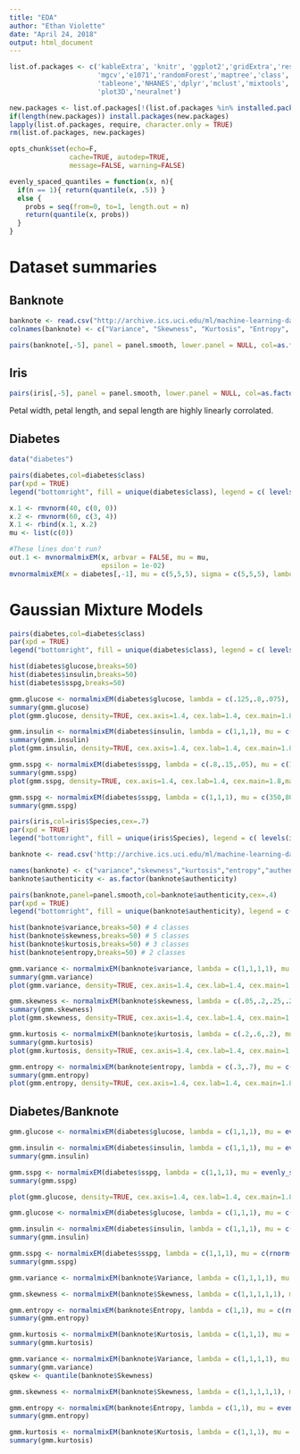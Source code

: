 ```yaml
---
title: "EDA"
author: "Ethan Violette"
date: "April 24, 2018"
output: html_document
---
```


```r
list.of.packages <- c('kableExtra', 'knitr', 'ggplot2','gridExtra','reshape2','grid',
                      'mgcv','e1071','randomForest','maptree','class','corrplot',
                      'tableone','NHANES','dplyr','mclust','mixtools','stats', 'mclust',
                      'plot3D','neuralnet')

new.packages <- list.of.packages[!(list.of.packages %in% installed.packages()[,"Package"])]
if(length(new.packages)) install.packages(new.packages)
lapply(list.of.packages, require, character.only = TRUE)
rm(list.of.packages, new.packages)

opts_chunk$set(echo=F,
               cache=TRUE, autodep=TRUE,
               message=FALSE, warning=FALSE)
```

```r
evenly_spaced_quantiles = function(x, n){
  if(n == 1){ return(quantile(x, .5)) }
  else {
    probs = seq(from=0, to=1, length.out = n)
    return(quantile(x, probs))
  }
}
```

# Dataset summaries

## Banknote
```r
banknote <- read.csv("http://archive.ics.uci.edu/ml/machine-learning-databases/00267/data_banknote_authentication.txt", header = F)
colnames(banknote) <- c("Variance", "Skewness", "Kurtosis", "Entropy", "Class")
```

```r
pairs(banknote[,-5], panel = panel.smooth, lower.panel = NULL, col=as.factor(banknote$Class))
```

## Iris

```r
pairs(iris[,-5], panel = panel.smooth, lower.panel = NULL, col=as.factor(iris$Species))
```

Petal width, petal length, and sepal length are highly linearly corrolated. 

## Diabetes

```r
data("diabetes")

pairs(diabetes,col=diabetes$class)
par(xpd = TRUE)
legend("bottomright", fill = unique(diabetes$class), legend = c( levels(diabetes$class)))
```

```r
x.1 <- rmvnorm(40, c(0, 0))
x.2 <- rmvnorm(60, c(3, 4))
X.1 <- rbind(x.1, x.2)
mu <- list(c(0))

#These lines don't run?
out.1 <- mvnormalmixEM(x, arbvar = FALSE, mu = mu,
                       epsilon = 1e-02)
mvnormalmixEM(x = diabetes[,-1], mu = c(5,5,5), sigma = c(5,5,5), lambda = c(.33,.33,.34))
```

# Gaussian Mixture Models

```r
pairs(diabetes,col=diabetes$class)
par(xpd = TRUE)
legend("bottomright", fill = unique(diabetes$class), legend = c( levels(diabetes$class)))
```
```r
hist(diabetes$glucose,breaks=50)
hist(diabetes$insulin,breaks=50)
hist(diabetes$sspg,breaks=50)
```

```r
gmm.glucose <- normalmixEM(diabetes$glucose, lambda = c(.125,.8,.075), mu = c(50,100,150), sigma = c(20,10,50),maxit=2000,epsilon=.01)
summary(gmm.glucose)
plot(gmm.glucose, density=TRUE, cex.axis=1.4, cex.lab=1.4, cex.main=1.8,main2="Glucose Levels", xlab2="Glucose",breaks=25)
```

```r
gmm.insulin <- normalmixEM(diabetes$insulin, lambda = c(1,1,1), mu = c(350,500,1000), sigma = c(60,100,300),maxit=2000,epsilon=.01)
summary(gmm.insulin)
plot(gmm.insulin, density=TRUE, cex.axis=1.4, cex.lab=1.4, cex.main=1.8,main2="Insulin Levels", xlab2="Insulin",breaks=25)
```

```r
gmm.sspg <- normalmixEM(diabetes$sspg, lambda = c(.8,.15,.05), mu = c(130,270,500), sigma = c(70,20,200),maxit=2000,epsilon=.01)
summary(gmm.sspg)
plot(gmm.sspg, density=TRUE, cex.axis=1.4, cex.lab=1.4, cex.main=1.8,main2="SSPG Levels", xlab2="SSPG",breaks=27)
```


```r
gmm.sspg <- normalmixEM(diabetes$sspg, lambda = c(1,1,1), mu = c(350,800,1200), sigma = c(60,200,300),maxit=2000)
summary(gmm.sspg)
```


```r
pairs(iris,col=iris$Species,cex=.7)
par(xpd = TRUE)
legend("bottomright", fill = unique(iris$Species), legend = c( levels(iris$Species)))
```

```r
banknote <- read.csv('http://archive.ics.uci.edu/ml/machine-learning-databases/00267/data_banknote_authentication.txt', header=FALSE)

names(banknote) <- c("variance","skewness","kurtosis","entropy","authenticity")
banknote$authenticity <- as.factor(banknote$authenticity)
```

```r
pairs(banknote,panel=panel.smooth,col=banknote$authenticity,cex=.4)
par(xpd = TRUE)
legend("bottomright", fill = unique(banknote$authenticity), legend = c( levels(banknote$authenticity)))
```

```r
hist(banknote$variance,breaks=50) # 4 classes
hist(banknote$skewness,breaks=50) # 5 classes
hist(banknote$kurtosis,breaks=50) # 3 classes
hist(banknote$entropy,breaks=50) # 2 classes
```


```r
gmm.variance <- normalmixEM(banknote$variance, lambda = c(1,1,1,1), mu = c(-4,-2,0,4), sigma = c(1.5,1,1,0.5),maxit=2000,epsilon=.01)
summary(gmm.variance)
plot(gmm.variance, density=TRUE, cex.axis=1.4, cex.lab=1.4, cex.main=1.8,main2="Variance Levels", xlab2="Variance",breaks=25)
```

```r
gmm.skewness <- normalmixEM(banknote$skewness, lambda = c(.05,.2,.25,.2,.3), mu = c(-13,-7,0,3,8), sigma = c(1,2,1.5,1.5,3),maxit=2000,epsilon=.01)
summary(gmm.skewness)
plot(gmm.skewness, density=TRUE, cex.axis=1.4, cex.lab=1.4, cex.main=1.8,main2="Skewness Levels", xlab2="Skewness",breaks=25)
```

```r
gmm.kurtosis <- normalmixEM(banknote$kurtosis, lambda = c(.2,.6,.2), mu = c(-4,0,6), sigma = c(2,2,3),maxit=2000,epsilon=.01)
summary(gmm.kurtosis)
plot(gmm.kurtosis, density=TRUE, cex.axis=1.4, cex.lab=1.4, cex.main=1.8,main2="Kurtosis Levels", xlab2="Kurtosis",breaks=25)
```

```r
gmm.entropy <- normalmixEM(banknote$entropy, lambda = c(.3,.7), mu = c(-4,0), sigma = c(2,1),maxit=2000,epsilon=.01)
summary(gmm.entropy)
plot(gmm.entropy, density=TRUE, cex.axis=1.4, cex.lab=1.4, cex.main=1.8,main2="Entropy Levels", xlab2="Entropy",breaks=25)
```

## Diabetes/Banknote

```r
gmm.glucose <- normalmixEM(diabetes$glucose, lambda = c(1,1,1), mu = evenly_spaced_quantiles(diabetes$glucose, 3), sigma = c(70,70,70)* runif(1,.9,1.1), maxit=2000, epsilon = .01)

gmm.insulin <- normalmixEM(diabetes$insulin, lambda = c(1,1,1), mu = evenly_spaced_quantiles(diabetes$glucose, 3), sigma = c(319,319,319)* runif(1,.9,1.1),maxit=2000, epsilon = .01)
summary(gmm.insulin)

gmm.sspg <- normalmixEM(diabetes$sspg, lambda = c(1,1,1), mu = evenly_spaced_quantiles(diabetes$glucose, 3), sigma = c(121,121,121)* runif(1,.9,1.1),maxit=2000, epsilon = .01)
summary(gmm.sspg)

plot(gmm.glucose, density=TRUE, cex.axis=1.4, cex.lab=1.4, cex.main=1.8,main2="Glucose Levels", xlab2="Glucose",breaks=20)
```

```r
gmm.glucose <- normalmixEM(diabetes$glucose, lambda = c(1,1,1), mu = c(rnorm(1,0,1),rnorm(1,1,1),rnorm(1,1,1)), sigma = c(70,70,70)* runif(1,.9,1.1),maxit=2000, epsilon = .01)

gmm.insulin <- normalmixEM(diabetes$insulin, lambda = c(1,1,1), mu = c(rnorm(1,0,1),rnorm(1,1,1),rnorm(1,1,1)), sigma = c(319,319,319)* runif(1,.9,1.1),maxit=2000, epsilon = .01)
summary(gmm.insulin)

gmm.sspg <- normalmixEM(diabetes$sspg, lambda = c(1,1,1), mu = c(rnorm(1,0,1),rnorm(1,1,1),rnorm(1,1,1)), sigma = c(121,121,121)* runif(1,.9,1.1),maxit=2000, epsilon = .01)
summary(gmm.sspg)
```

```r
gmm.variance <- normalmixEM(banknote$Variance, lambda = c(1,1,1,1), mu = c(rnorm(1,0,1),rnorm(1,1,1),rnorm(1,2,1),rnorm(1,3,1)), sigma = c(3,3,3,3)* runif(1,.9,1.1),maxit=2000, epsilon = .01)

gmm.skewness <- normalmixEM(banknote$Skewness, lambda = c(1,1,1,1,1), mu = c(rnorm(1,0,1),rnorm(1,1,1),rnorm(1,2,1),rnorm(1,3,1),rnorm(1,4,1)), sigma = c(6,6,6,6,6)* runif(1,.9,1.1),maxit=2000, epsilon = .01)

gmm.entropy <- normalmixEM(banknote$Entropy, lambda = c(1,1), mu = c(rnorm(1,0,1),rnorm(1,1,1)), sigma = c(2.1,2.1)* runif(1,.9,1.1),maxit=2000, epsilon = .01)
summary(gmm.entropy)

gmm.kurtosis <- normalmixEM(banknote$Kurtosis, lambda = c(1,1,1), mu = c(rnorm(1,0,1),rnorm(1,1,1),rnorm(1,2,1)), sigma = c(4.3,4.3,4.3)* runif(1,.9,1.1),maxit=2000, epsilon = .01)
summary(gmm.kurtosis)
```

```r
gmm.variance <- normalmixEM(banknote$Variance, lambda = c(1,1,1,1), mu = evenly_spaced_quantiles(banknote$Variance, 4), sigma = c(3,3,3,3),maxit=2000, epsilon = .01)
summary(gmm.variance)
qskew <- quantile(banknote$Skewness)

gmm.skewness <- normalmixEM(banknote$Skewness, lambda = c(1,1,1,1,1), mu = evenly_spaced_quantiles(banknote$Skewness, 5), sigma = c(6,6,6,6,6),maxit=2000, epsilon = .01)

gmm.entropy <- normalmixEM(banknote$Entropy, lambda = c(1,1), mu = evenly_spaced_quantiles(banknote$Entropy, 2), sigma = c(2.1,2.1),maxit=2000, epsilon = .01)
summary(gmm.entropy)

gmm.kurtosis <- normalmixEM(banknote$Kurtosis, lambda = c(1,1,1), mu = evenly_spaced_quantiles(banknote$Kurtosis, 3), sigma = c(4.3,4.3,4.3),maxit=2000, epsilon = .01)
summary(gmm.kurtosis)
```